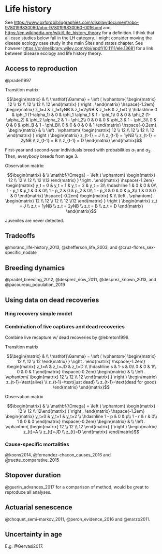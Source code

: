 # Life history {#tradeoffs}

See <https://www.oxfordbibliographies.com/display/document/obo-9780199830060/obo-9780199830060-0016.xml> and <https://en.wikipedia.org/wiki/Life_history_theory> for a definition. I think that all case studies below fall in the LH category. I might consider moving the disease ecology case study in the main Sites and states chapter. See however  <https://onlinelibrary.wiley.com/doi/epdf/10.1111/ele.13681> for a link between disease ecology and life history theory. 

## Access to reproduction

@pradel1997

Transition matrix:
  
$$\begin{matrix}
& \\
\mathbf{\Gamma} =
  \left ( \vphantom{ \begin{matrix} 12 \\ 12 \\ 12 \\ 12 \\ 12 \end{matrix} } \right .
          \end{matrix}
          \hspace{-1.2em}
          \begin{matrix}
          z_t=J & z_t=1yNB & z_t=2yNB & z_t=B & z_t=D \\ \hdashline
          0 & \phi_1 (1-\alpha_1) & 0 & \phi_1 \alpha_1 & 1 - \phi_1\\
          0 & 0 & \phi_2 (1-\alpha_2) & \phi_2 \alpha_2 & 1 - \phi_2\\
          0 & 0 & 0 & \phi_3 & 1 - \phi_3\\
          0 & 0 & 0 & \phi_B & 1 - \phi_B\\
          0 & 0 & 0 & 0 & 1
          \end{matrix}
          \hspace{-0.2em}
          \begin{matrix}
          & \\
          \left . \vphantom{ \begin{matrix} 12 \\ 12 \\ 12 \\ 12 \\ 12 \end{matrix} } \right )
\begin{matrix}
z_{t-1} = J \\ z_{t-1} = 1yNB \\ z_{t-1} = 2yNB \\ z_{t-1} = B \\ z_{t-1} = D
\end{matrix}
\end{matrix}$$
  
First-year and second-year individuals breed with probabilities $\alpha_1$ and $\alpha_2$. Then, everybody breeds from age 3.

Observation matrix:
  
$$\begin{matrix}
& \\
\mathbf{\Omega} =
  \left ( \vphantom{ \begin{matrix} 12 \\ 12 \\ 12 \\ 12 \\12 \end{matrix} } \right .
          \end{matrix}
          \hspace{-1.2em}
          \begin{matrix}
          y_t = 0 & y_t = 1 & y_t = 2 & y_t = 3\\ \hdashline
          1 & 0 & 0 & 0\\
          1 - p_1 & p_1 & 0 & 0\\
          1 - p_2 & 0 & p_2 & 0\\
          1 - p_3 & 0 & 0 & p_3\\
          1 & 0 & 0 & 0
          \end{matrix}
          \hspace{-0.2em}
          \begin{matrix}
          & \\
          \left . \vphantom{ \begin{matrix} 12 \\ 12 \\ 12 \\ 12 \\12 \end{matrix} } \right )
\begin{matrix}
z_t = J \\ z_t = 1yNB \\ z_t = 2yNB \\ z_t = B \\ z_t = D
\end{matrix}
\end{matrix}$$

Juveniles are never detected.

## Tradeoffs

@morano_life-history_2013, @shefferson_life_2003, and @cruz-flores_sex-specific_nodate

## Breeding dynamics

@pradel_breeding_2012, @desprez_now_2011, @desprez_known_2013, and @pacoureau_population_2019

## Using data on dead recoveries

### Ring recovery simple model

### Combination of live captures and dead recoveries

Combine live recapture w/ dead recoveries by @lebreton1999.

Transition matrix


$$\begin{matrix}
& \\
\mathbf{\Gamma} =
  \left ( \vphantom{ \begin{matrix} 12 \\ 12 \\ 12 \end{matrix} } \right .
          \end{matrix}
          \hspace{-1.2em}
          \begin{matrix}
          z_t=A & z_t=JD & z_t=D \\ \hdashline
          s & 1-s & 0\\
          0 & 0 & 1\\
          0 & 0 & 1
          \end{matrix}
          \hspace{-0.2em}
          \begin{matrix}
          & \\
          \left . \vphantom{ \begin{matrix} 12 \\ 12 \\ 12 \end{matrix} } \right )
\begin{matrix}
z_{t-1}=\text{alive} \\ z_{t-1}=\text{just dead} \\ z_{t-1}=\text{dead for good}
\end{matrix}
\end{matrix}$$


  
Observation matrix

$$\begin{matrix}
& \\
\mathbf{\Omega} =
  \left ( \vphantom{ \begin{matrix} 12 \\ 12 \\ 12\end{matrix} } \right .
          \end{matrix}
          \hspace{-1.2em}
          \begin{matrix}
          y_t=0 & y_t=1 & y_t=2 \\ \hdashline
          1 - p & 0 & p\\
          1 - r & r & 0\\
          1 & 0 & 0
          \end{matrix}
          \hspace{-0.2em}
          \begin{matrix}
          & \\
          \left . \vphantom{ \begin{matrix} 12 \\ 12 \\ 12 \end{matrix} } \right )
\begin{matrix}
z_{t}=A \\ z_{t}=JD \\ z_{t}=D
\end{matrix}
\end{matrix}$$


### Cause-specific mortalities

@koons2014, @fernandez-chacon_causes_2016 and @ruette_comparative_2015


##  Stopover duration

@guerin_advances_2017 for a comparison of method, would be great to reproduce all analyses. 

## Actuarial senescence

@choquet_semi-markov_2011, @peron_evidence_2016 and @marzo2011.

## Uncertainty in age

E.g. @Gervasi2017.




